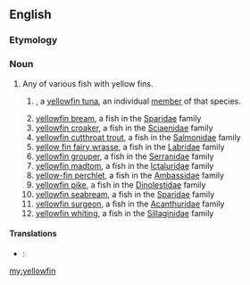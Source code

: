 ==English==
{{rfi}}
{{wikipedia}}
{{wikispecies}}
===Etymology===
{{compound|yellow|fin}}

===Noun===
{{en-noun|yellowfin|pl2=yellowfins}}

# Any of various fish with yellow fins.
## {{context|countable}} {{taxlink|Thunnus albacares|species}}, a [[yellowfin tuna]], an individual [[member]] of that species.
## [[yellowfin bream]], a fish in the [[Sparidae]] family
## [[yellowfin croaker]], a fish in the [[Sciaenidae]] family
## [[yellowfin cutthroat trout]], a fish in the [[Salmonidae]] family
## [[yellow fin fairy wrasse]], a fish in the [[Labridae]] family
## [[yellowfin grouper]], a fish in the [[Serranidae]] family
## [[yellowfin madtom]], a fish in the [[Ictaluridae]] family
## [[yellow-fin perchlet]], a fish in the [[Ambassidae]] family
## [[yellowfin pike]], a fish in the [[Dinolestidae]] family
## [[yellowfin seabream]], a fish in the [[Sparidae]] family
## [[yellowfin surgeon]], a fish in the [[Acanthuridae]] family
## [[yellowfin whiting]], a fish in the [[Sillaginidae]] family

====Translations====
{{trans-top|any fish with a yellow fin}}
{{trans-mid}}
{{trans-bottom}}
{{trans-top|A yellowfin tuna, an individual member of that species}}
* {{ttbc|de}}: {{t-|de|Gelbflossenthunfisch|m}}
{{trans-mid}}
{{trans-bottom}}

[[my:yellowfin]]